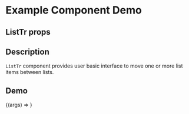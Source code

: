 
<Meta title="Example/ListTr" component={ListTr} />

# Example Component Demo

## ListTr props
<Props of={ListTr} />

## Description

`ListTr` component provides user basic interface to move one or more list items between lists.

## Demo

<Canvas>
  <Story name="Material UI ListTr">
    {(args) => <ListTr {...args} />}
  </Story>
</Canvas>